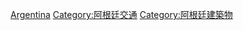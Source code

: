 [[Category:南美洲各国交通建筑物|Argentina]]
[[Category:阿根廷交通|Category:阿根廷交通]]
[[Category:阿根廷建築物|Category:阿根廷建築物]]